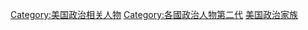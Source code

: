 [[Category:美国政治相关人物|Category:美国政治相关人物]]
[[Category:各國政治人物第二代|Category:各國政治人物第二代]]
[[Category:美国政治家族|]]